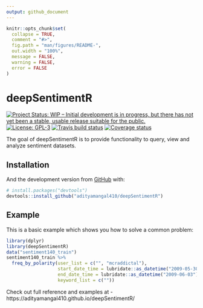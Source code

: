 ```yaml
---
output: github_document
---
```


<!-- README.md is generated from README.Rmd. Please edit that file -->

```r
knitr::opts_chunk$set(
  collapse = TRUE,
  comment = "#>",
  fig.path = "man/figures/README-",
  out.width = "100%",
  message = FALSE, 
  warning = FALSE,
  error = FALSE
)
```
# deepSentimentR

<!-- badges: start -->
[![Project Status: WIP – Initial development is in progress, but there has not yet been a stable, usable release suitable for the public.](https://www.repostatus.org/badges/latest/wip.svg)](https://www.repostatus.org/#wip) [![License: GPL-3](https://img.shields.io/badge/License-GPLv3-yellow.svg)](https://opensource.org/licenses/GPL-3.0) [![Travis build status](https://travis-ci.org/adityamangal410/deepSentimentR.svg?branch=master)](https://travis-ci.org/adityamangal410/deepSentimentR) [![Coverage status](https://codecov.io/gh/adityamangal410/deepSentimentR/branch/master/graph/badge.svg)](https://codecov.io/github/adityamangal410/deepSentimentR?branch=master)
<!-- badges: end -->

The goal of deepSentimentR is to provide functionality to query, view and analyze sentiment datasets. 

## Installation

<!--
You can install the released version of deepSentimentR from [CRAN](https://CRAN.R-project.org) with:

``` r
install.packages("deepSentimentR")
```
-->

And the development version from [GitHub](https://github.com/) with:

``` r
# install.packages("devtools")
devtools::install_github("adityamangal410/deepSentimentR")
```
## Example

This is a basic example which shows you how to solve a common problem:

```r
library(dplyr)
library(deepSentimentR)
data("sentiment140_train")
sentiment140_train %>% 
  freq_by_polarity(user_list = c("", "mcraddictal"), 
                   start_date_time = lubridate::as_datetime("2009-05-30"),
                   end_date_time = lubridate::as_datetime("2009-06-03"),
                   keyword_list = c(""))
```


Check out full reference and examples at - https://adityamangal410.github.io/deepSentimentR/
